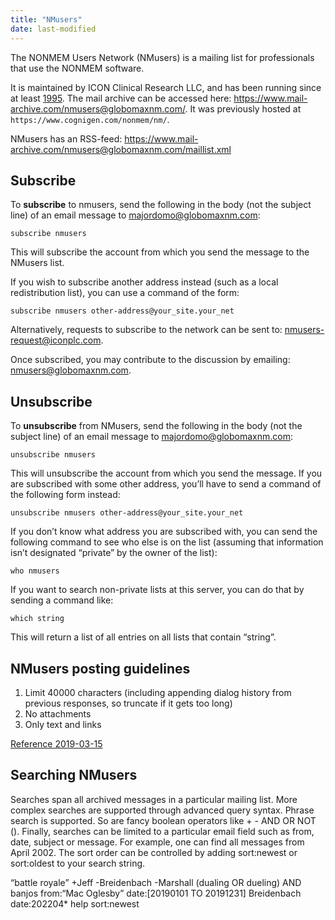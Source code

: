 ```yaml
---
title: "NMusers"
date: last-modified
---
```


The NONMEM Users Network (NMusers) is a mailing list for professionals that use the NONMEM software.

It is maintained by ICON Clinical Research LLC, and has been running since at least [1995](https://web.archive.org/web/20211122230941/https://www.cognigen.com/nonmem/nm/99oct191995.html).
The mail archive can be accessed here: [https://www.mail-archive.com/nmusers@globomaxnm.com/](https://www.mail-archive.com/nmusers@globomaxnm.com/).
It was previously hosted at `https://www.cognigen.com/nonmem/nm/`.

NMusers has an RSS-feed: [https://www.mail-archive.com/nmusers@globomaxnm.com/maillist.xml](https://www.mail-archive.com/nmusers@globomaxnm.com/maillist.xml)

## Subscribe

To **subscribe** to nmusers, send the following in the body (not the subject line) of an email message to [majordomo@globomaxnm.com](mailto:nmusers-request@iconplc.com):

```
subscribe nmusers
```

This will subscribe the account from which you send the message to the NMusers list.

If you wish to subscribe another address instead (such as a local redistribution list), you can use a command of the form:

```
subscribe nmusers other-address@your_site.your_net
```

Alternatively, requests to subscribe to the network can be sent to: [nmusers-request@iconplc.com](mailto:nmusers-request@iconplc.com).

Once subscribed, you may contribute to the discussion by emailing: [nmusers@globomaxnm.com](mailto:nmusers@globomaxnm.com).

## Unsubscribe

To **unsubscribe** from NMusers, send the following in the body (not the subject line) of an email message to [majordomo@globomaxnm.com](mailto:nmusers-request@iconplc.com):

```
unsubscribe nmusers
```

This will unsubscribe the account from which you send the message.
If you are subscribed with some other address, you'll have to send a command of the following form instead:

```
unsubscribe nmusers other-address@your_site.your_net
```

If you don't know what address you are subscribed with, you can send the following command to see who else is on the list (assuming that information isn't designated "private" by the owner of the list):

```
who nmusers
```

If you want to search non-private lists at this server, you can do that by sending a command like:

```
which string
```

This will return a list of all entries on all lists that contain "string".

## NMusers posting guidelines

1. Limit 40000 characters (including appending dialog history from previous responses, so truncate if it gets too long)
2. No attachments
3. Only text and links

[Reference 2019-03-15](https://www.mail-archive.com/nmusers@globomaxnm.com/msg07406.html)

## Searching NMusers

Searches span all archived messages in a particular mailing list.
More complex searches are supported through advanced query syntax.
Phrase search is supported.
So are fancy boolean operators like + - AND OR NOT ().
Finally, searches can be limited to a particular email field such as from, date, subject or message.
For example, one can find all messages from April 2002.
The sort order can be controlled by adding sort:newest or sort:oldest to your search string.

"battle royale"
+Jeff -Breidenbach -Marshall
(dualing OR dueling) AND banjos
from:"Mac Oglesby"
date:[20190101 TO 20191231] Breidenbach
date:202204*
help sort:newest
